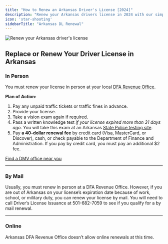 ```yaml
---
title: "How to Renew an Arkansas Driver's License [2024]"
description: "Renew your Arkansas drivers license in 2024 with our simple, step-by-step guide. Find all the necessary requirements, forms, fees, and online renewal options to ensure a hassle-free experience. Stay legal and avoid fines - start your renewal process now!"
icon: 'star-shooting'
sidebarTitle: "Arkansas DL Renewal"
---
```

![Renew your Arkansas driver's license](https://driving-tests.org/wp-content/uploads/2024/07/renew-arkansas-drivers-license.jpg)
## Replace or Renew Your Driver License in Arkansas

### In Person

You must renew your license in person at your local [DFA Revenue Office](https://www.dfa.arkansas.gov/office-locations/).

**Plan of Action:**
1. Pay any unpaid traffic tickets or traffic fines in advance.
2. Provide your license.
3. Take a vision exam again if required.
4. Pass a written knowledge test _if your license expired more than 31 days ago_. You will take this exam at an Arkansas [State Police testing site](http://asp.arkansas.gov/services-and-programs/detail/driver-examination).
5. Pay **a 40-dollar renewal fee** by credit card (Visa, MasterCard, or Discover), cash, or check payable to the Department of Finance and Administration. If you pay by credit card, you must pay an additional $2 fee.

[Find a DMV office near you](https://driving-tests.org/dmv-near-me/)

---

### By Mail

Usually, you must renew in person at a DFA Revenue Office. However, if you are out of Arkansas on your license’s expiration date because of work, school, or military duty, you can renew your license by mail. You will need to call Driver’s License Issuance at 501-682-7059 to see if you qualify for a by mail renewal.

---

### Online

Arkansas DFA Revenue Office doesn’t allow online renewals at this time.

<Snippet file="renewal-state-block.mdx" />